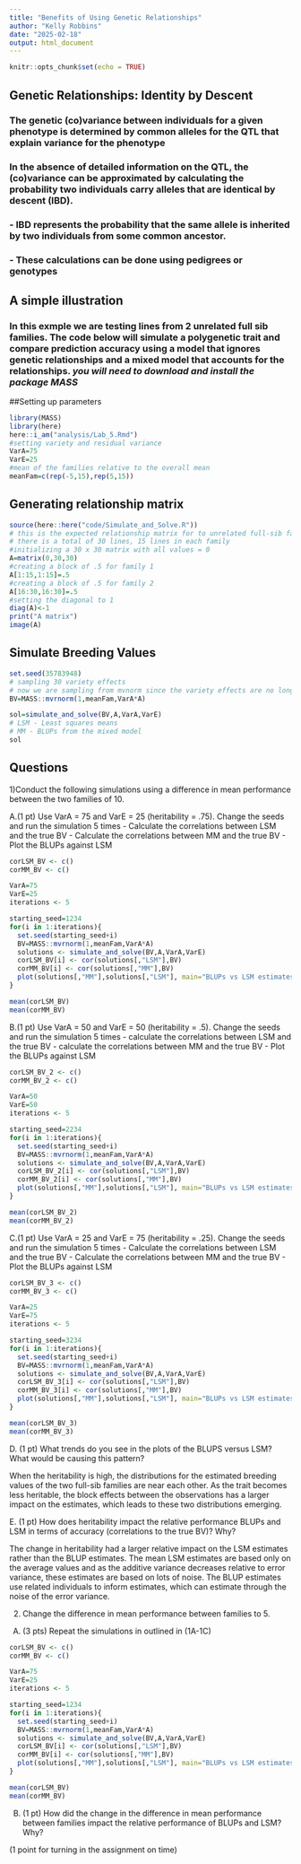 ```yaml
---
title: "Benefits of Using Genetic Relationships"
author: "Kelly Robbins"
date: "2025-02-18"
output: html_document
---
```


```r
knitr::opts_chunk$set(echo = TRUE)
```

## Genetic Relationships: Identity by Descent
### The genetic (co)variance between individuals for a given phenotype is determined by common alleles for the QTL that explain variance for the phenotype

### In the absence of detailed information on the QTL, the (co)variance can be approximated by calculating the probability two individuals carry alleles that are identical by descent (IBD).
### - IBD represents the probability that the same allele is inherited by two individuals from some common ancestor.
### - These calculations can be done using pedigrees or genotypes

## A simple illustration
### In this exmple we are testing lines from 2 unrelated full sib families. The code below will simulate a polygenetic trait and compare prediction accuracy using a model that ignores genetic relationships and a mixed model that accounts for the relationships. ***you will need to download and install the package MASS***

##Setting up parameters

```r
library(MASS)
library(here)
here::i_am("analysis/Lab_5.Rmd")
#setting variety and residual variance
VarA=75
VarE=25
#mean of the families relative to the overall mean
meanFam=c(rep(-5,15),rep(5,15))
```

## Generating relationship matrix



```r
source(here::here("code/Simulate_and_Solve.R"))
# this is the expected relationship matrix for to unrelated full-sib families
# there is a total of 30 lines, 15 lines in each family
#initializing a 30 x 30 matrix with all values = 0
A=matrix(0,30,30)
#creating a block of .5 for family 1
A[1:15,1:15]=.5
#creating a block of .5 for family 2
A[16:30,16:30]=.5
#setting the diagonal to 1
diag(A)<-1
print("A matrix")
image(A)
```
## Simulate Breeding Values

```r
set.seed(35783948)
# sampling 30 variety effects
# now we are sampling from mvnorm since the variety effects are no longer iid
BV=MASS::mvrnorm(1,meanFam,VarA*A)

sol=simulate_and_solve(BV,A,VarA,VarE)
# LSM - Least squares means
# MM - BLUPs from the mixed model
sol
```


## Questions 
 1)Conduct the following simulations using a difference in mean performance between the two families of 10.
  
   A.(1 pt)  Use VarA = 75 and VarE = 25 (heritability = .75). Change the seeds and run the simulation 5 times 
      - Calculate the correlations between LSM and the true BV
      - Calculate the correlations between MM and the true BV
      - Plot the BLUPs against LSM 
      
```r
corLSM_BV <- c()
corMM_BV <- c()

VarA=75
VarE=25
iterations <- 5

starting_seed=1234
for(i in 1:iterations){
  set.seed(starting_seed+i)
  BV=MASS::mvrnorm(1,meanFam,VarA*A)
  solutions <- simulate_and_solve(BV,A,VarA,VarE)
  corLSM_BV[i] <- cor(solutions[,"LSM"],BV)
  corMM_BV[i] <- cor(solutions[,"MM"],BV)
  plot(solutions[,"MM"],solutions[,"LSM"], main="BLUPs vs LSM estimates", sub = paste("Iteration:",i, sep = ""))
}

mean(corLSM_BV)
mean(corMM_BV)
```

  
   B.(1 pt) Use VarA = 50 and VarE = 50 (heritability = .5). Change the seeds and run the simulation 5 times 
      - calculate the correlations between LSM and the true BV
      - calculate the correlations between MM and the true BV
      - Plot the BLUPs against LSM 
      
```r
corLSM_BV_2 <- c()
corMM_BV_2 <- c()

VarA=50
VarE=50
iterations <- 5

starting_seed=2234
for(i in 1:iterations){
  set.seed(starting_seed+i)
  BV=MASS::mvrnorm(1,meanFam,VarA*A)
  solutions <- simulate_and_solve(BV,A,VarA,VarE)
  corLSM_BV_2[i] <- cor(solutions[,"LSM"],BV)
  corMM_BV_2[i] <- cor(solutions[,"MM"],BV)
  plot(solutions[,"MM"],solutions[,"LSM"], main="BLUPs vs LSM estimates", sub = paste("Iteration:",i, sep = ""))
}

mean(corLSM_BV_2)
mean(corMM_BV_2)
```

  
   C.(1 pt) Use VarA = 25 and VarE = 75 (heritability = .25). Change the seeds and run the simulation 5 times 
      - Calculate the correlations between LSM and the true BV
      - Calculate the correlations between MM and the true BV
      - Plot the BLUPs against LSM 
      
```r
corLSM_BV_3 <- c()
corMM_BV_3 <- c()

VarA=25
VarE=75
iterations <- 5

starting_seed=3234
for(i in 1:iterations){
  set.seed(starting_seed+i)
  BV=MASS::mvrnorm(1,meanFam,VarA*A)
  solutions <- simulate_and_solve(BV,A,VarA,VarE)
  corLSM_BV_3[i] <- cor(solutions[,"LSM"],BV)
  corMM_BV_3[i] <- cor(solutions[,"MM"],BV)
  plot(solutions[,"MM"],solutions[,"LSM"], main="BLUPs vs LSM estimates", sub = paste("Iteration:",i, sep = ""))
}

mean(corLSM_BV_3)
mean(corMM_BV_3)
```

      
   D. (1 pt) What trends do you see in the plots of the BLUPS versus LSM? What would be causing this pattern?
   
   When the heritability is high, the distributions for the estimated breeding values of the two full-sib families are near each other. As the trait becomes less heritable, the block effects between the observations has a larger impact on the estimates, which leads to these two distributions emerging. 
   
   E. (1 pt) How does heritability impact the relative performance BLUPs and LSM in terms of accuracy (correlations to the true BV)? Why?
   
   The change in heritability had a larger relative impact on the LSM estimates rather than the BLUP estimates. The mean LSM estimates are based only on the average values and as the additive variance decreases relative to error variance, these estimates are based on lots of noise. The BLUP estimates use related individuals to inform estimates, which can estimate through the noise of the error variance. 
   
  2) Change the difference in mean performance between families to 5.
 
   A) (3 pts) Repeat the simulations in outlined in  (1A-1C) 
   
```r


corLSM_BV <- c()
corMM_BV <- c()

VarA=75
VarE=25
iterations <- 5

starting_seed=1234
for(i in 1:iterations){
  set.seed(starting_seed+i)
  BV=MASS::mvrnorm(1,meanFam,VarA*A)
  solutions <- simulate_and_solve(BV,A,VarA,VarE)
  corLSM_BV[i] <- cor(solutions[,"LSM"],BV)
  corMM_BV[i] <- cor(solutions[,"MM"],BV)
  plot(solutions[,"MM"],solutions[,"LSM"], main="BLUPs vs LSM estimates", sub = paste("Iteration:",i, sep = ""))
}

mean(corLSM_BV)
mean(corMM_BV)
```

   
   B) (1 pt) How did the change in the difference in mean performance between families impact the relative performance of BLUPs and LSM? Why? 
   
  (1 point for turning in the assignment on time)


```r


```
